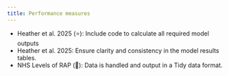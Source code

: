 ```yaml
---
title: Performance measures
---
```


:::{.guidelines}
* Heather et al. 2025 (⭐): Include code to calculate all required model outputs
* Heather et al. 2025: Ensure clarity and consistency in the model results tables.
* NHS Levels of RAP (🥈): Data is handled and output in a Tidy data format.
:::